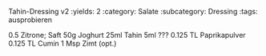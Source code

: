 Tahin-Dressing v2
:yields: 2
:category: Salate
:subcategory: Dressing
:tags: ausprobieren

0.5 Zitrone; Saft
50g Joghurt
25ml Tahin
5ml ???
0.125 TL Paprikapulver
0.125 TL Cumin
1 Msp Zimt (opt.)
